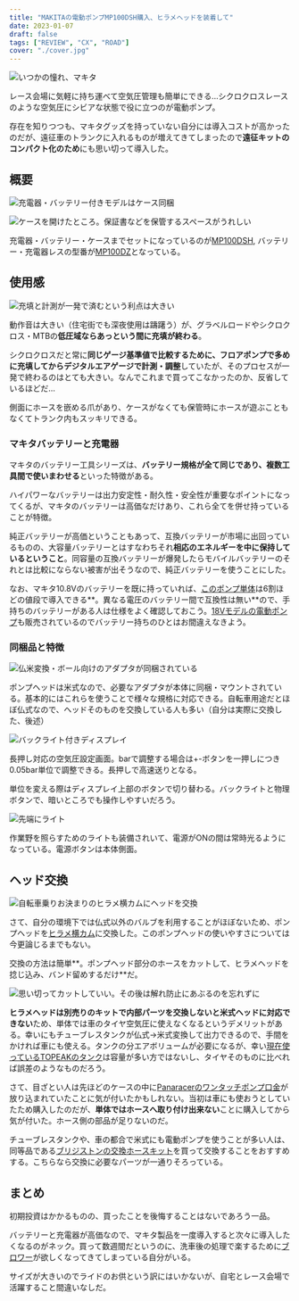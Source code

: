 ```yaml
---
title: "MAKITAの電動ポンプMP100DSH購入、ヒラメヘッドを装着して"
date: 2023-01-07
draft: false
tags: ["REVIEW", "CX", "ROAD"]
cover: "./cover.jpg"
---
```


![いつかの憧れ、マキタ](./cover.jpg)

レース会場に気軽に持ち運べて空気圧管理も簡単にできる…シクロクロスレースのような空気圧にシビアな状態で役に立つのが電動ポンプ。

存在を知りつつも、マキタグッズを持っていない自分には導入コストが高かったのだが、遠征車のトランクに入れるものが増えてきてしまったので**遠征キットのコンパクト化のため**にも思い切って導入した。

## 概要

![充電器・バッテリー付きモデルはケース同梱](./overview.jpg)

![ケースを開けたところ。保証書などを保管するスペースがうれしい](./kit.jpg)

充電器・バッテリー・ケースまでセットになっているのが[MP100DSH](https://amzn.to/3vIgguO), バッテリー・充電器レスの型番が[MP100DZ](https://amzn.to/3XasoR1)となっている。

<Amzn asin="B07LBVRSY1" />

## 使用感

![充填と計測が一発で済むという利点は大きい](./air_in.jpg)

動作音は大きい（住宅街でも深夜使用は躊躇う）が、グラベルロードやシクロクロス・MTBの**低圧域ならあっという間に充填が終わる**。

シクロクロスだと常に**同じゲージ基準値で比較するために、フロアポンプで多めに充填してからデジタルエアゲージで計測・調整**していたが、そのプロセスが一発で終わるのはとても大きい。なんでこれまで買ってこなかったのか、反省しているほどだ…

側面にホースを嵌める爪があり、ケースがなくても保管時にホースが遊ぶこともなくてトランク内もスッキリできる。

### マキタバッテリーと充電器

マキタのバッテリー工具シリーズは、**バッテリー規格が全て同じであり、複数工具間で使いまわせる**といった特徴がある。

ハイパワーなバッテリーは出力安定性・耐久性・安全性が重要なポイントになってくるが、マキタのバッテリーは高価なだけあり、これら全てを併せ持っていることが特徴。

純正バッテリーが高価ということもあって、互換バッテリーが市場に出回っているものの、大容量バッテリーとはすなわちそれ**相応のエネルギーを中に保持しているということ**。同容量の互換バッテリーが爆発したらモバイルバッテリーのそれとは比較にならない被害が出そうなので、純正バッテリーを使うことにした。

なお、マキタ10.8Vのバッテリーを既に持っていれば、[このポンプ単体](https://amzn.to/3XasoR1)は6割ほどの値段で導入できる**。異なる電圧のバッテリー間で互換性は無い**ので、手持ちのバッテリーがある人は仕様をよく確認しておこう。[18Vモデルの電動ポンプ](https://amzn.to/3Xe93P2)も販売されているのでバッテリー持ちのひとはお間違えなきよう。

### 同梱品と特徴

![仏米変換・ボール向けのアダプタが同梱されている](./adapter.jpg)

ポンプヘッドは米式なので、必要なアダプタが本体に同梱・マウントされている。基本的にはこれらを使うことで様々な規格に対応できる。自転車用途だとほぼ仏式なので、ヘッドそのものを交換している人も多い（自分は実際に交換した、後述）

![バックライト付きディスプレイ](./display.jpg)

長押し対応の空気圧設定画面。barで調整する場合は+-ボタンを一押しにつき0.05bar単位で調整できる。長押しで高速送りとなる。

単位を変える際はディスプレイ上部のボタンで切り替わる。バックライトと物理ボタンで、暗いところでも操作しやすいだろう。

![先端にライト](./light.jpg)

作業野を照らすためのライトも装備されいて、電源がONの間は常時光るようになっている。電源ボタンは本体側面。

## ヘッド交換

![自転車乗りお決まりのヒラメ横カムにヘッドを交換](./change_head.jpg)

さて、自分の環境下では仏式以外のバルブを利用することがほぼないため、ポンプヘッドを[ヒラメ横カム](https://amzn.to/3VRqALx)に交換した。このポンプヘッドの使いやすさについては今更論じるまでもない。

<Amzn asin="B09Y5NC795" />

交換の方法は簡単**。ポンプヘッド部分のホースをカットして、ヒラメヘッドを捻じ込み、バンド留めするだけ**だ。

![思い切ってカットしていい。その後は解れ防止にあぶるのを忘れずに](./cut.jpg)

**ヒラメヘッドは別売りのキットで内部パーツを交換しないと米式ヘッドに対応できない**ため、単体では車のタイヤ空気圧に使えなくなるというデメリットがある。幸いにもチューブレスタンクが仏式→米式変換して出力できるので、手間をかければ車にも使える。タンクの分エアボリュームが必要になるが、幸い[現在使っているTOPEAKのタンク](https://amzn.to/3IsVkQb)は容量が多い方ではないし、タイヤそのものに比べれば誤差のようなものだろう。

さて、目ざとい人は先ほどのケースの中に[Panaracerのワンタッチポンプ口金](https://amzn.to/3ihju5B)が放り込まれていたことに気が付いたかもしれない。当初は車にも使おうとしていたため購入したのだが、**単体ではホースへ取り付け出来ない**ことに購入してから気が付いた。ホース側の部品が足りないのだ。

チューブレスタンクや、車の都合で米式にも電動ポンプを使うことが多い人は、同等品である[ブリジストンの交換ホースキット](https://amzn.to/3VNMW0t)を買って交換することをおすすめする。こちらなら交換に必要なパーツが一通りそろっている。

<Amzn asin="B01N0KHTKX" />

## まとめ

初期投資はかかるものの、買ったことを後悔することはないであろう一品。

バッテリーと充電器が高価なので、マキタ製品を一度導入すると次々に導入したくなるのがネック。買って数週間だというのに、洗車後の処理で楽するために[ブロワー](https://amzn.to/3VSccCW)が欲しくなってきてしまっている自分がいる。

サイズが大きいのでライドのお供という訳にはいかないが、自宅とレース会場で活躍すること間違いなしだ。

<Amzn asin="B07LBVRSY1" />
